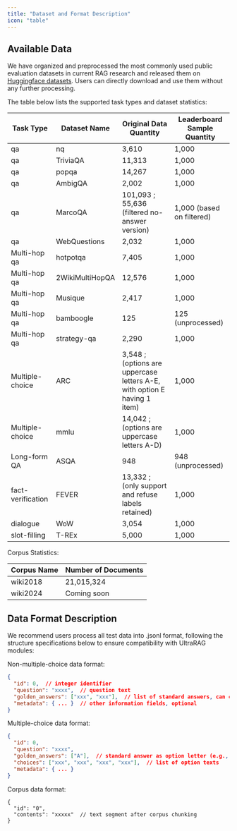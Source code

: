 ```yaml
---
title: "Dataset and Format Description"
icon: "table"
---
```


## Available Data

We have organized and preprocessed the most commonly used public evaluation datasets in current RAG research and released them on [Huggingface datasets](https://huggingface.co/datasets/UltraRAG/UltraRAG_Benchmark). Users can directly download and use them without any further processing.

The table below lists the supported task types and dataset statistics:

| Task Type            | Dataset Name         | Original Data Quantity          | Leaderboard Sample Quantity     |
|----------------------|----------------------|-------------------------------|-------------------------------|
| qa                   | nq                   | 3,610                         | 1,000                         |
| qa                   | TriviaQA             | 11,313                        | 1,000                         |
| qa                   | popqa                | 14,267                        | 1,000                         |
| qa                   | AmbigQA              | 2,002                         | 1,000                         |
| qa                   | MarcoQA              | 101,093 ; 55,636 (filtered no-answer version) | 1,000 (based on filtered)   |
| qa                   | WebQuestions         | 2,032                         | 1,000                         |
| Multi-hop qa         | hotpotqa             | 7,405                         | 1,000                         |
| Multi-hop qa         | 2WikiMultiHopQA      | 12,576                        | 1,000                         |
| Multi-hop qa         | Musique              | 2,417                         | 1,000                         |
| Multi-hop qa         | bamboogle            | 125                           | 125 (unprocessed)              |
| Multi-hop qa         | strategy-qa          | 2,290                         | 1,000                         |
| Multiple-choice      | ARC                  | 3,548 ; (options are uppercase letters A-E, with option E having 1 item) | 1,000         |
| Multiple-choice      | mmlu                 | 14,042 ; (options are uppercase letters A-D)      | 1,000                |
| Long-form QA         | ASQA                 | 948                           | 948 (unprocessed)              |
| fact-verification    | FEVER                | 13,332 ; (only support and refuse labels retained) | 1,000        |
| dialogue             | WoW                  | 3,054                         | 1,000                         |
| slot-filling         | T-REx                | 5,000                         | 1,000                         |

Corpus Statistics:

| Corpus Name   | Number of Documents     |
|--------------|-------------------------|
| wiki2018     | 21,015,324              |
| wiki2024     | Coming soon             |

## Data Format Description

We recommend users process all test data into .jsonl format, following the structure specifications below to ensure compatibility with UltraRAG modules:

Non-multiple-choice data format:

```json
{
  "id": 0,  // integer identifier
  "question": "xxxx",  // question text
  "golden_answers": ["xxx", "xxx"],  // list of standard answers, can contain multiple
  "metadata": { ... }  // other information fields, optional
}
```

Multiple-choice data format:

```json
{
  "id": 0,
  "question": "xxxx",
  "golden_answers": ["A"],  // standard answer as option letter (e.g., A–D)
  "choices": ["xxx", "xxx", "xxx", "xxx"],  // list of option texts
  "metadata": { ... }
}
```

Corpus data format:

```
{
  "id": "0",
  "contents": "xxxxx"  // text segment after corpus chunking
}
```